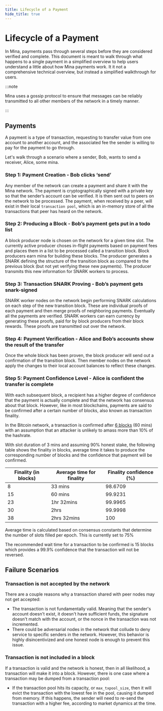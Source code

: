 ```yaml
---
title: Lifecycle of a Payment
hide_title: true
---
```


# Lifecycle of a Payment

In Mina, payments pass through several steps before they are considered verified and complete. This document is meant to walk through what happens to a single payment in a simplified overview to help users understand a little about how Mina payments work. It it not a comprehensive technical overview, but instead a simplified walkthrough for users.

:::note

Mina uses a gossip protocol to ensure that messages can be reliably transmitted to all other members of the network in a timely manner.

:::

## Payments

A payment is a type of transaction, requesting to transfer value from one account to another account, and the associated fee the sender is willing to pay for the payment to go through.

Let's walk through a scenario where a sender, Bob, wants to send a receiver, Alice, some mina.

### Step 1: Payment Creation - Bob clicks ‘send’

Any member of the network can create a payment and share it with the Mina network. The payment is
cryptographically signed with a private key so that the sender’s account can be verified. It is then sent out to peers on the network to be processed. The payment, when received by a peer, will exist in their local `transaction pool`, which is an in-memory store of all the transactions that peer has heard on the network.

### Step 2: Producing a Block - Bob’s payment gets put in a todo list

A block producer node is chosen on the network for a given time slot. The currently active producer choses in-flight payments based on payment fees and places them in a list to be processed called a transition block. Block producers earn mina for building these blocks. The producer generates a SNARK defining the structure of the transition block as compared to the previous block (but not yet verifying these new payments). The producer transmits this new information for SNARK workers to process.

### Step 3: Transaction SNARK Proving - Bob’s payment gets snark-signed

SNARK worker nodes on the network begin performing SNARK calculations on each step of the new transition block. These are individual proofs of each payment and then merge proofs of neighboring payments. Eventually all the payments are verified. SNARK workers can earn currency by generating these proofs, paid for by block producers from their block rewards. These proofs are transmitted out over the network.

### Step 4: Payment Verification - Alice and Bob’s accounts show the result of the transfer

Once the whole block has been proven, the block producer will send out a confirmation of the transition block. Then member nodes on the network apply the changes to their local account balances to reflect these changes.

### Step 5: Payment Confidence Level - Alice is confident the transfer is complete

With each subsequent block, a recipient has a higher degree of confidence that the payment is actually complete and that the network has consensus about that block. However, like in most blockchains, payments are said to be confirmed after a certain number of blocks, also known as transaction finality.

In the Bitcoin network, a transaction is confirmed after [6 blocks](https://en.bitcoin.it/wiki/Confirmation) (60 mins) with an assumption that an attacker is unlikely to amass more than 10% of the hashrate.

With slot duration of 3 mins and assuming 90% honest stake, the following table shows the finality in blocks, average time it takes to produce the corresponding number of blocks and the confidence that payment will be confirmed.

| Finality (in blocks) | Average time for finality | Finality confidence (%) |
| -------------------- | ------------------------- | ----------------------- |
| 8                    | 33 mins                   | 98.6709                 |
| 15                   | 60 mins                   | 99.9231                 |
| 23                   | 1hr 32mins                | 99.9965                 |
| 30                   | 2hrs                      | 99.9998                 |
| 38                   | 2hrs 32mins               | 100                     |

Average time is calculated based on consensus constants that determine the number of slots filled per epoch. This is currently set to 75%

The recommended wait time for a transaction to be confirmed is 15 blocks which provides a 99.9% confidence that the transaction will not be reversed.

## Failure Scenarios

### Transaction is not accepted by the network

There are a couple reasons why a transaction shared with peer nodes may not get accepted:

- The transaction is not fundamentally valid. Meaning that the sender's account doesn't exist, it doesn't have sufficient funds, the signature doesn't match with the account, or the nonce in the transaction was not incremented.
- There could be adversarial nodes in the network that collude to deny service to specific senders in the network. However, this behavior is highly disincentivized and one honest node is enough to prevent this issue.

### Transaction is not included in a block

If a transaction is valid and the network is honest, then in all likelihood, a transaction will make it into a block. However, there is one case where a transaction may be dumped from a transaction pool:

- If the transaction pool hits its capacity, or `max_txpool_size`, then it will evict the transaction with the lowest fee in the pool, causing it dumped from memory. If this happens, the sender will need to re-send the transaction with a higher fee, according to market dynamics at the time.
